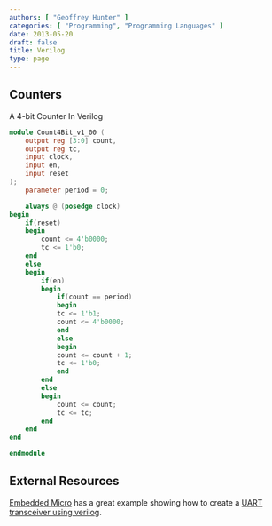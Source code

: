 ```yaml
---
authors: [ "Geoffrey Hunter" ]
categories: [ "Programming", "Programming Languages" ]
date: 2013-05-20
draft: false
title: Verilog
type: page
---
```



## Counters

A 4-bit Counter In Verilog

```verilog    
module Count4Bit_v1_00 (
    output reg [3:0] count,
    output reg tc,
    input clock,
    input en,
    input reset
);
    parameter period = 0;

    always @ (posedge clock)
begin
    if(reset)
    begin
        count <= 4'b0000;
        tc <= 1'b0;
    end
    else
    begin
        if(en)
        begin
            if(count == period)
            begin
            tc <= 1'b1;
            count <= 4'b0000;
            end
            else
            begin
            count <= count + 1;
            tc <= 1'b0;
            end
        end
        else
        begin
            count <= count;
            tc <= tc;
        end
    end
end

endmodule
```

##  External Resources

[Embedded Micro](http://embeddedmicro.com/) has a great example showing how to create a [UART transceiver using verilog](http://embeddedmicro.com/tutorials/mojo/asynchronous-serial).
